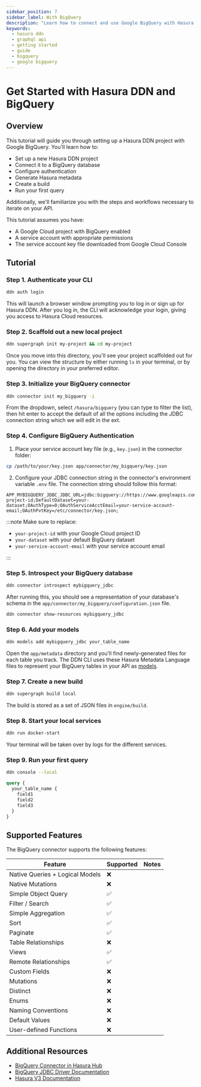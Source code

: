 ```yaml
---
sidebar_position: 7
sidebar_label: With BigQuery
description: "Learn how to connect and use Google BigQuery with Hasura DDN to create a real-time GraphQL API."
keywords:
  - hasura ddn
  - graphql api
  - getting started
  - guide
  - bigquery
  - google bigquery
---
```



# Get Started with Hasura DDN and BigQuery

## Overview

This tutorial will guide you through setting up a Hasura DDN project with Google BigQuery. You'll learn how to:

- Set up a new Hasura DDN project
- Connect it to a BigQuery database
- Configure authentication
- Generate Hasura metadata
- Create a build
- Run your first query

Additionally, we'll familiarize you with the steps and workflows necessary to iterate on your API.

This tutorial assumes you have:

- A Google Cloud project with BigQuery enabled
- A service account with appropriate permissions
- The service account key file downloaded from Google Cloud Console

<Prereqs />

## Tutorial

### Step 1. Authenticate your CLI

```sh title="Before you can create a new Hasura DDN project, you need to authenticate your CLI:"
ddn auth login
```

This will launch a browser window prompting you to log in or sign up for Hasura DDN. After you log in, the CLI will
acknowledge your login, giving you access to Hasura Cloud resources.

### Step 2. Scaffold out a new local project

```sh title="Next, create a new local project:"
ddn supergraph init my-project && cd my-project
```

Once you move into this directory, you'll see your project scaffolded out for you. You can view the structure by either
running `ls` in your terminal, or by opening the directory in your preferred editor.

### Step 3. Initialize your BigQuery connector

```sh title="In your project directory, run:"
ddn connector init my_bigquery -i
```

From the dropdown, select `/hasura/bigquery` (you can type to filter the list), then hit enter to accept the default of
all the options including the JDBC connection string which we will edit in the ext.

### Step 4. Configure BigQuery Authentication

1. Place your service account key file (e.g., `key.json`) in the connector folder:

```sh title="Copy your service account key file to the connector directory:"
cp /path/to/your/key.json app/connector/my_bigquery/key.json
```

2. Configure your JDBC connection string in the connector's environment variable `.env` file. The connection string
   should follow this format:

```plaintext
APP_MYBIGQUERY_JDBC_JDBC_URL=jdbc:bigquery://https://www.googleapis.com/bigquery/v2:443;ProjectId=your-project-id;DefaultDataset=your-dataset;OAuthType=0;OAuthServiceAcctEmail=your-service-account-email;OAuthPvtKey=/etc/connector/key.json;
```

:::note Make sure to replace:

- `your-project-id` with your Google Cloud project ID
- `your-dataset` with your default BigQuery dataset
- `your-service-account-email` with your service account email

:::

### Step 5. Introspect your BigQuery database

```sh title="Use the CLI to introspect your BigQuery database:"
ddn connector introspect mybigquery_jdbc
```

After running this, you should see a representation of your database's schema in the
`app/connector/my_bigquery/configuration.json` file.

```sh title="You can check which resources are available — and their status — at any point using the CLI:"
ddn connector show-resources mybigquery_jdbc
```

### Step 6. Add your models

```sh title="Track your BigQuery tables as models in your DDN metadata:"
ddn models add mybigquery_jdbc your_table_name
```

Open the `app/metadata` directory and you'll find newly-generated files for each table you track. The DDN CLI uses these
Hasura Metadata Language files to represent your BigQuery tables in your API as
[models](/reference/metadata-reference/models.mdx).

### Step 7. Create a new build

```sh title="To create a local build, run:"
ddn supergraph build local
```

The build is stored as a set of JSON files in `engine/build`.

### Step 8. Start your local services

```sh title="Start your local Hasura DDN Engine and BigQuery connector:"
ddn run docker-start
```

Your terminal will be taken over by logs for the different services.

### Step 9. Run your first query

```sh title="In a new terminal tab, open your local console:"
ddn console --local
```

```graphql title="In the GraphiQL explorer of the console, write a query for your table:"
query {
  your_table_name {
    field1
    field2
    field3
  }
}
```

## Supported Features

The BigQuery connector supports the following features:

| Feature                         | Supported | Notes |
| ------------------------------- | --------- | ----- |
| Native Queries + Logical Models | ❌        |       |
| Native Mutations                | ❌        |       |
| Simple Object Query             | ✅        |       |
| Filter / Search                 | ✅        |       |
| Simple Aggregation              | ✅        |       |
| Sort                            | ✅        |       |
| Paginate                        | ✅        |       |
| Table Relationships             | ❌        |       |
| Views                           | ✅        |       |
| Remote Relationships            | ✅        |       |
| Custom Fields                   | ❌        |       |
| Mutations                       | ❌        |       |
| Distinct                        | ❌        |       |
| Enums                           | ❌        |       |
| Naming Conventions              | ❌        |       |
| Default Values                  | ❌        |       |
| User-defined Functions          | ❌        |       |

## Additional Resources

- [BigQuery Connector in Hasura Hub](https://hasura.io/connectors/bigquery-jdbc)
- [BigQuery JDBC Driver Documentation](https://cloud.google.com/bigquery/docs/reference/odbc-jdbc-drivers#current_jdbc_driver)
- [Hasura V3 Documentation](https://hasura.io/docs/3.0)
